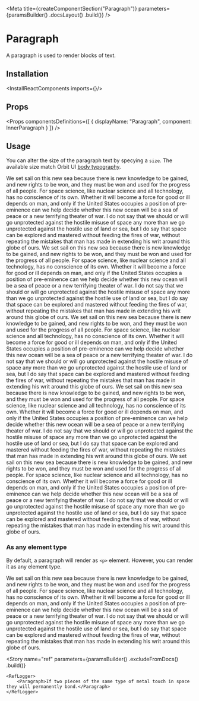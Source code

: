 
<Meta
    title={createComponentSection("Paragraph")}
    parameters={paramsBuilder()
        .docsLayout(<ReactComponentsLayout sourcePath="/packages/react-components/src/text/src" />)
        .build()}
/>

# Paragraph

A paragraph is used to render blocks of text.

## Installation

<InstallReactComponents imports={<Imports />}/>

## Props

<Props
    componentsDefinitions={[
        { displayName: "Paragraph", component: InnerParagraph }
    ]}
/>

## Usage

You can alter the size of the paragraph text by specying a `size`. The available size match Orbit UI [body typography](?path=/docs/materials-typography--page#body).

<Preview>
    <Story name="default">
        <div>
            <Paragraph size="xl">We set sail on this new sea because there is new knowledge to be gained, and new rights to be won, and they must be won and used for the progress of all people. For space science, like nuclear science and all technology, has no conscience of its own. Whether it will become a force for good or ill depends on man, and only if the United States occupies a position of pre-eminence can we help decide whether this new ocean will be a sea of peace or a new terrifying theater of war. I do not say that we should or will go unprotected against the hostile misuse of space any more than we go unprotected against the hostile use of land or sea, but I do say that space can be explored and mastered without feeding the fires of war, without repeating the mistakes that man has made in extending his writ around this globe of ours.</Paragraph>
            <Paragraph size="lg">We set sail on this new sea because there is new knowledge to be gained, and new rights to be won, and they must be won and used for the progress of all people. For space science, like nuclear science and all technology, has no conscience of its own. Whether it will become a force for good or ill depends on man, and only if the United States occupies a position of pre-eminence can we help decide whether this new ocean will be a sea of peace or a new terrifying theater of war. I do not say that we should or will go unprotected against the hostile misuse of space any more than we go unprotected against the hostile use of land or sea, but I do say that space can be explored and mastered without feeding the fires of war, without repeating the mistakes that man has made in extending his writ around this globe of ours.</Paragraph>
            <Paragraph>We set sail on this new sea because there is new knowledge to be gained, and new rights to be won, and they must be won and used for the progress of all people. For space science, like nuclear science and all technology, has no conscience of its own. Whether it will become a force for good or ill depends on man, and only if the United States occupies a position of pre-eminence can we help decide whether this new ocean will be a sea of peace or a new terrifying theater of war. I do not say that we should or will go unprotected against the hostile misuse of space any more than we go unprotected against the hostile use of land or sea, but I do say that space can be explored and mastered without feeding the fires of war, without repeating the mistakes that man has made in extending his writ around this globe of ours.</Paragraph>
            <Paragraph size="sm">We set sail on this new sea because there is new knowledge to be gained, and new rights to be won, and they must be won and used for the progress of all people. For space science, like nuclear science and all technology, has no conscience of its own. Whether it will become a force for good or ill depends on man, and only if the United States occupies a position of pre-eminence can we help decide whether this new ocean will be a sea of peace or a new terrifying theater of war. I do not say that we should or will go unprotected against the hostile misuse of space any more than we go unprotected against the hostile use of land or sea, but I do say that space can be explored and mastered without feeding the fires of war, without repeating the mistakes that man has made in extending his writ around this globe of ours.</Paragraph>
            <Paragraph size="xs">We set sail on this new sea because there is new knowledge to be gained, and new rights to be won, and they must be won and used for the progress of all people. For space science, like nuclear science and all technology, has no conscience of its own. Whether it will become a force for good or ill depends on man, and only if the United States occupies a position of pre-eminence can we help decide whether this new ocean will be a sea of peace or a new terrifying theater of war. I do not say that we should or will go unprotected against the hostile misuse of space any more than we go unprotected against the hostile use of land or sea, but I do say that space can be explored and mastered without feeding the fires of war, without repeating the mistakes that man has made in extending his writ around this globe of ours.</Paragraph>
        </div>
    </Story>
</Preview>

### As any element type

By default, a paragraph will render as `<p>` element. However, you can render it as any element type.

<Preview>
    <Story name="as div">
        <Paragraph as="div">We set sail on this new sea because there is new knowledge to be gained, and new rights to be won, and they must be won and used for the progress of all people. For space science, like nuclear science and all technology, has no conscience of its own. Whether it will become a force for good or ill depends on man, and only if the United States occupies a position of pre-eminence can we help decide whether this new ocean will be a sea of peace or a new terrifying theater of war. I do not say that we should or will go unprotected against the hostile misuse of space any more than we go unprotected against the hostile use of land or sea, but I do say that space can be explored and mastered without feeding the fires of war, without repeating the mistakes that man has made in extending his writ around this globe of ours.</Paragraph>
    </Story>
</Preview>

<Story
    name="ref"
    parameters={paramsBuilder()
        .excludeFromDocs()
        .build()}
>
    <RefLogger>
        <Paragraph>If two pieces of the same type of metal touch in space they will permanently bond.</Paragraph>
    </RefLogger>
</Story>
